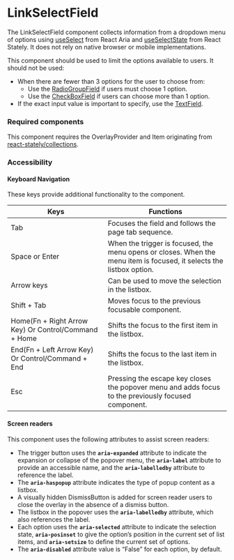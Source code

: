 
<Meta title="Components/LinkSelectField/LinkSelectField" />

# LinkSelectField

The LinkSelectField component collects information from a dropdown menu of options using [useSelect](https://react-spectrum.adobe.com/react-aria/useSelect.html) from React Aria and 
[useSelectState](https://react-spectrum.adobe.com/react-stately/useSelectState.html) from React Stately. 
It does not rely on native browser or mobile implementations.

This component should be used to limit the options available to users. 
It should not be used:
- When there are fewer than 3 options for the user to choose from: 
  - Use the [RadioGroupField](./?path=/docs/form-radiogroupfield--default) if users must choose 1 option. 
  - Use the [CheckBoxField](./?path=/docs/form-checkboxfield--default) if users can choose more than 1 option. 
- If the exact input value is important to specify, use the [TextField](./?path=/docs/form-textfield--default).

### Required components

This component requires the OverlayProvider and Item originating from [react-stately/collections](https://react-spectrum.adobe.com/react-stately/collections.html). 

### Accessibility

#### Keyboard Navigation

These keys provide additional functionality to the component. 

| Keys | Functions |
| ---- | --------- |
| Tab | Focuses the field and follows the page tab sequence. |
| Space or Enter | When the trigger is focused, the menu opens or closes. When the menu item is focused, it selects the listbox option. |
| Arrow keys | Can be used to move the selection in the listbox. |
| Shift + Tab | Moves focus to the previous focusable component.|
| Home(Fn + Right Arrow Key) Or Control/Command + Home | Shifts the focus to the first item in the listbox. |
| End(Fn + Left Arrow Key) Or Control/Command + End | Shifts the focus to the last item in the listbox. |
| Esc | Pressing the escape key closes the popover menu and adds focus to the previously focused component.|

#### Screen readers

This component uses the following attributes to assist screen readers:

- The trigger button uses the **`aria-expanded`** attribute to indicate the expansion or collapse of the popover menu, the  **`aria-label`** attribute to provide an accessible name, and the  **`aria-labelledby`** attribute to reference the label.
- The **`aria-haspopup`** attribute indicates the type of popup content as a listbox.
- A visually hidden DismissButton is added for screen reader users to close the overlay in the absence of a dismiss button.
- The listbox in the popover uses the **`aria-labelledby`** attribute, which also references the label.
- Each option uses the **`aria-selected`** attribute to indicate the selection state,  **`aria-posinset`** to give the option’s position in the current set of list items, and  **`aria-setsize`** to define the current set of options. 
- The **`aria-disabled`** attribute value is “False” for each option, by default.